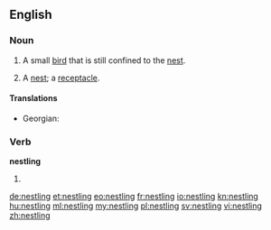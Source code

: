 ==English==

===Noun===
{{en-noun}}

# A small [[bird]] that is still confined to the [[nest]].
# {{context|obsolete|lang=en}} A [[nest]]; a [[receptacle]].
#: {{rfquotek|Francis Bacon}}

====Translations====
{{trans-top|small bird}}
* Georgian: {{t|ka|ბარტყი|sc=Geor}}
{{trans-mid}}
{{trans-bottom}}

===Verb===
'''nestling'''

# {{present participle of|nestle}}

[[de:nestling]]
[[et:nestling]]
[[eo:nestling]]
[[fr:nestling]]
[[io:nestling]]
[[kn:nestling]]
[[hu:nestling]]
[[ml:nestling]]
[[my:nestling]]
[[pl:nestling]]
[[sv:nestling]]
[[vi:nestling]]
[[zh:nestling]]